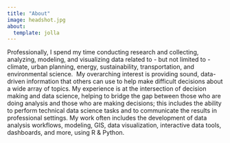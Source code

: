 ```yaml
---
title: "About"
image: headshot.jpg
about:
  template: jolla
---
```


Professionally, I spend my time conducting research and collecting, analyzing, modeling, and visualizing data related to - but not limited to - climate, urban planning, energy, sustainability, transportation, and environmental science.  My overarching interest is providing sound, data-driven information that others can use to help make difficult decisions about a wide array of topics. My experience is at the intersection of decision making and data science, helping to bridge the gap between those who are doing analysis and those who are making decisions; this includes the ability to perform technical data science tasks and to communicate the results in professional settings. My work often includes the development of data analysis workflows, modeling, GIS, data visualization, interactive data tools, dashboards, and more, using R & Python.

```{}
```
